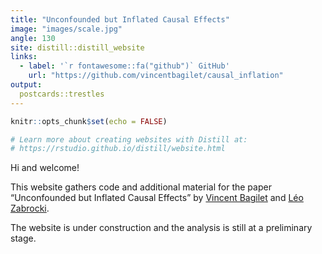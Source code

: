 ```yaml
---
title: "Unconfounded but Inflated Causal Effects"
image: "images/scale.jpg"
angle: 130
site: distill::distill_website
links:
  - label: '`r fontawesome::fa("github")` GitHub'
    url: "https://github.com/vincentbagilet/causal_inflation"
output:
  postcards::trestles
---
```


```r
knitr::opts_chunk$set(echo = FALSE)

# Learn more about creating websites with Distill at:
# https://rstudio.github.io/distill/website.html

```

Hi and welcome!

This website gathers code and additional material for the paper "Unconfounded but Inflated Causal Effects" by [Vincent Bagilet](https://vincentbagilet.github.io/) and [Léo Zabrocki](https://lzabrocki.github.io/).

The website is under construction and the analysis is still at a preliminary stage.